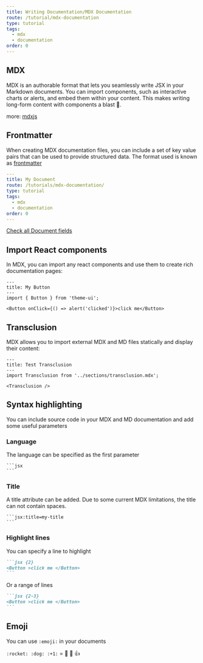 ```yaml
---
title: Writing Documentation/MDX Documentation
route: /tutorial/mdx-documentation
type: tutorial
tags:
  - mdx
  - documentation
order: 0
---
```


## MDX

MDX is an authorable format that lets you seamlessly write JSX in your Markdown documents.
You can import components, such as interactive charts or alerts, and embed them within your content.
This makes writing long-form content with components a blast :rocket:.

more: [mdxjs](https://mdxjs.com)

## Frontmatter

When creating MDX documentation files, you can include a set of key value pairs that can be used to provide structured data. The format used is known as [frontmatter](https://github.com/jonschlinkert/gray-matter)

```yaml
---
title: My Document
route: /tutorials/mdx-documentation/
type: tutorial
tags:
  - mdx
  - documentation
order: 0
---
```

[Check all Document fields](/tutorial/structure/document/)

## Import React components

In MDX, you can import any react components and use them to create rich documentation pages:

```mdx
---
title: My Button
---
import { Button } from 'theme-ui';

<Button onClick={() => alert('clicked')}>click me</Button>
```


## Transclusion

MDX allows you to import external MDX and MD files statically and display their content:

```mdx
---
title: Test Transclusion
---
import Transclusion from '../sections/transclusion.mdx';

<Transclusion />
```

## Syntax highlighting

You can include source code in your MDX and MD documentation and add some useful parameters

### Language

The language can be specified as the first parameter
````mdx
```jsx
```
````  

### Title

A title attribute can be added. Due to some current MDX limitations, the title can not contain spaces.

````mdx:title=my-title
```jsx:title=my-title
```
````   

### Highlight lines

You can specify a line to highlight
````markdown {2}
```jsx {2}
<Button >click me </Button>
```
````

Or a range of lines
````markdown {2-3}
```jsx {2-3}
<Button >click me </Button>
```
````

## Emoji

You can use `:emoji:` in your documents 

`:rocket: :dog: :+1:` =  :rocket: :dog: :+1: